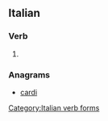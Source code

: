 ==Italian==

===Verb===
{{head|it|verb form}}

# {{conjugation of|darsi||1|p|inf|lang=it}}

===Anagrams===
* [[cardi#Italian|cardi]]

[[Category:Italian verb forms]]